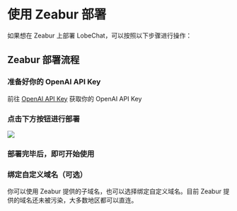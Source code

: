 
# 使用 Zeabur 部署

如果想在 Zeabur 上部署 LobeChat，可以按照以下步骤进行操作：

## Zeabur 部署流程

<Steps>

### 准备好你的 OpenAI API Key

前往 [OpenAI API Key](https://platform.openai.com/account/api-keys) 获取你的 OpenAI API Key

### 点击下方按钮进行部署

[![][deploy-button-image]][deploy-link]

[deploy-button-image]: https://zeabur.com/button.svg
[deploy-link]: https://zeabur.com/templates/VZGGTI

### 部署完毕后，即可开始使用

### 绑定自定义域名（可选）

你可以使用 Zeabur 提供的子域名，也可以选择绑定自定义域名。目前 Zeabur 提供的域名还未被污染，大多数地区都可以直连。

</Steps>
